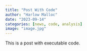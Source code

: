 ```yaml
---
title: "Post With Code"
author: "Harlow Malloc"
date: "2023-09-14"
categories: [news, code, analysis]
image: "image.jpg"
---
```


This is a post with executable code.
